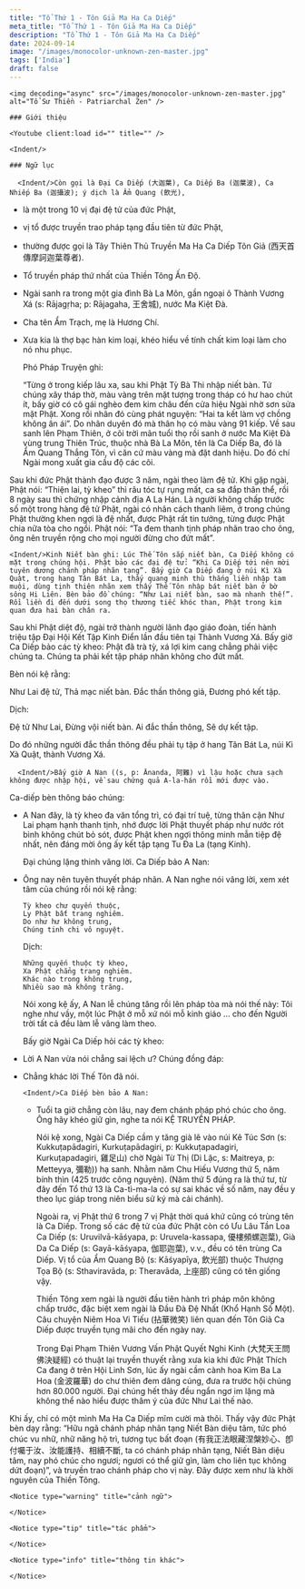 ```yaml
---
title: "Tổ Thứ 1 - Tôn Giả Ma Ha Ca Diếp"
meta_title: "Tổ Thứ 1 - Tôn Giả Ma Ha Ca Diếp"
description: "Tổ Thứ 1 - Tôn Giả Ma Ha Ca Diếp"
date: 2024-09-14
image: "/images/monocolor-unknown-zen-master.jpg"
tags: ['India']
draft: false
---
```


<div className="grid xl:grid-cols-8 lg:grid-cols-8 md:grid-cols-2 sm:grid-cols-2 xs:grid-cols-1 gap-8 bg-body dark:bg-darkmode-body">

  <div className="lg:col-span-3 md:col-span-1">

    <img decoding="async" src="/images/monocolor-unknown-zen-master.jpg" alt="Tổ Sư Thiền - Patriarchal Zen" />

    ### Giới thiệu

    <Youtube client:load id="" title="" />

    <Indent/>

  </div>

  <div className="lg:col-span-5 md:col-span-1">

    ### Ngữ lục

      <Indent/>Còn gọi là Đại Ca Diếp (大迦葉), Ca Diếp Ba (迦葉波), Ca Nhiếp Ba (迦攝波); ý dịch là Ẩm Quang (飲光),
- là một trong 10 vị đại đệ tử của đức Phật,
- vị tổ được truyền trao pháp tạng đầu tiên từ đức Phật,
- thường được gọi là Tây Thiên Thủ Truyền Ma Ha Ca Diếp Tôn Giả (西天首傳摩訶迦葉尊者).
- Tổ truyền pháp thứ nhất của Thiền Tông Ấn Độ.
- Ngài sanh ra trong một gia đình Bà La Môn, gần ngoại ô Thành Vương Xá (s: Rājagṛha; p: Rājagaha, 王舍城), nước Ma Kiệt Đà.
- Cha tên Ẩm Trạch, mẹ là Hương Chí.
- Xưa kia là thợ bạc hàn kim loại, khéo hiểu về tính chất kim loại làm cho nó nhu phục.

  <Indent/>Phó Pháp Truyện ghi:

  “Từng ở trong kiếp lâu xa, sau khi Phật Tỳ Bà Thi nhập niết bàn. Tứ chúng xây tháp thờ, màu vàng trên mặt tượng trong tháp có hư hao chút ít, bấy giờ có cô gái nghèo đem kim châu đến cửa hiệu Ngài nhờ sơn sửa mặt Phật. Xong rồi nhân đó cùng phát nguyện: “Hai ta kết làm vợ chồng không ân ái”. Do nhân duyên đó mà thân họ có màu vàng 91 kiếp. Về sau sanh lên Phạm Thiên, ở cõi trời mãn tuổi thọ rồi sanh ở nước Ma Kiệt Đà vùng trung Thiên Trúc, thuộc nhà Bà La Môn, tên là Ca Diếp Ba, đó là Ẩm Quang Thắng Tôn, vì căn cứ màu vàng mà đặt danh hiệu. Do đó chí Ngài mong xuất gia cầu độ các cõi.

Sau khi đức Phật thành đạo được 3 năm, ngài theo làm đệ tử. Khi gặp ngài, Phật nói: “Thiện lai, tỳ kheo” thì râu tóc tự rụng mất, ca sa đắp thân thể, rồi 8 ngày sau thì chứng nhập cảnh địa A La Hán.
Là người không chấp trước số một trong hàng đệ tử Phật, ngài có nhân cách thanh liêm, ở trong chúng Phật thường khen ngợi là đệ nhất, được Phật rất tin tưởng, từng được Phật chia nữa tòa cho ngồi. Phật nói: “Ta đem thanh tịnh pháp nhãn trao cho ông, ông nên truyền rộng cho mọi người đừng cho đứt mất”.

    <Indent/>Kinh Niết bàn ghi: Lúc Thế Tôn sắp niết bàn, Ca Diếp không có mặt trong chúng hội. Phật bảo các đại đệ tử: “Khi Ca Diếp tới nên mời tuyên dương chánh pháp nhãn tạng”. Bấy giờ Ca Diếp đang ở núi Kì Xà Quật, trong hang Tân Bát La, thấy quang minh thù thắng liền nhập tam muội, dùng tịnh thiên nhãn xem thấy Thế Tôn nhập bát niết bàn ở bờ sông Hi Liên. Bèn bảo đồ chúng: “Như Lai niết bàn, sao mà nhanh thế!”. Rồi liền đi đến dưới song thọ thương tiếc khóc than, Phật trong kim quan đưa hai bàn chân ra.
Sau khi Phật diệt độ, ngài trở thành người lãnh đạo giáo đoàn, tiến hành triệu tập Đại Hội Kết Tập Kinh Điển lần đầu tiên tại Thành Vương Xá.
Bấy giờ Ca Diếp bảo các tỳ kheo: Phật đã trà tỳ, xá lợi kim cang chẳng phải việc chúng ta. Chúng ta phải kết tập pháp nhãn không cho đứt mất.

Bèn nói kệ rằng:

   Như Lai đệ tử,
   Thả mạc niết bàn.
   Đắc thần thông giả,
   Đương phó kết tập.

   Dịch:

   Đệ tử Như Lai,
   Đừng vội niết bàn.
   Ai đắc thần thông,
   Sẽ dự kết tập.

Do đó những người đắc thần thông đều phải tụ tập ở hang Tân Bát La, núi Kì Xà Quật, thành Vương Xá.

      <Indent/>Bấy giờ A Nan ((s, p: Ānanda, 阿難) vì lậu hoặc chưa sạch không được nhập hội, về sau chứng quả A-la-hán rồi mới được vào.

Ca-diếp bèn thông báo chúng:
  - A Nan đây, là tỳ kheo đa văn tổng trì, có đại trí tuệ, từng thân cận Như Lai phạm hạnh thanh tịnh, nhớ được lời Phật thuyết pháp như nước rót bình không chút bỏ sót, được Phật khen ngợi thông minh mẫn tiệp đệ nhất, nên đáng mời ông ấy kết tập tạng Tu Đa La (tạng Kinh).

    Đại chúng lặng thinh vâng lời. Ca Diếp bảo A Nan:
  - Ông nay nên tuyên thuyết pháp nhãn.
    A Nan nghe nói vâng lời, xem xét tâm của chúng rồi nói kệ rằng:

        Tỳ kheo chư quyến thuộc,
        Ly Phật bất trang nghiêm.
        Do như hư không trung,
        Chúng tinh chi vô nguyệt.

    Dịch:

        Những quyến thuộc tỳ kheo,
        Xa Phật chẳng trang nghiêm.
        Khác nào trong không trung,
        Nhiều sao mà không trăng.

    Nói xong kệ ấy, A Nan lễ chúng tăng rồi lên pháp tòa mà nói thế này:
    Tôi nghe như vầy, một lúc Phật ở mỗ xứ nói mỗ kinh giáo … cho đến Người trời tất cả đều làm lễ vâng làm theo.

    Bấy giờ Ngài Ca Diếp hỏi các tỳ kheo:
- Lời A Nan vừa nói chẳng sai lệch ư?
  Chúng đồng đáp:
- Chẳng khác lời Thế Tôn đã nói.

      <Indent/>Ca Diếp bèn bảo A Nan:
  - Tuổi ta giờ chẳng còn lâu, nay đem chánh pháp phó chúc cho ông. Ông hãy khéo giữ gìn, nghe ta nói KỆ TRUYỀN PHÁP.

    Nói kệ xong, Ngài Ca Diếp cầm y tăng già lê vào núi Kê Túc Sơn (s: Kukkuṭapādagiri, Kurkuṭapādagiri, p: Kukkuṭapadagiri, Kurkuṭapadagiri, 雞足山) chờ Ngài Từ Thị (Di Lặc, s: Maitreya, p: Metteyya, 彌勒)) hạ sanh. Nhằm năm Chu Hiếu Vương thứ 5, năm bính thìn (425 trước công nguyên). (Năm thứ 5 đúng ra là thứ tư, từ đây đến Tổ thứ 13 là Ca-tì-ma-la có sự sai khác về số năm, nay đều y theo lục giáp trong niên biểu sử ký mà cải chánh).

    Ngoài ra, vị Phật thứ 6 trong 7 vị Phật thời quá khứ cũng có trùng tên là Ca Diếp. Trong số các đệ tử của đức Phật còn có Ưu Lâu Tần Loa Ca Diếp (s: Uruvilvā-kāśyapa, p: Uruvela-kassapa, 優樓頻螺迦葉), Già Da Ca Diếp (s: Gayā-kāśyapa, 伽耶迦葉), v.v., đều có tên trùng Ca Diếp. Vị tổ của Ẩm Quang Bộ (s: Kāśyapīya, 飲光部) thuộc Thượng Tọa Bộ (s: Sthaviravāda, p: Theravāda, 上座部) cũng có tên giống vậy.

    Thiền Tông xem ngài là người đầu tiên hành trì pháp môn không chấp trước, đặc biệt xem ngài là Đầu Đà Đệ Nhất (Khổ Hạnh Số Một). Câu chuyện Niêm Hoa Vi Tiếu (拈華微笑) liên quan đến Tôn Giả Ca Diếp được truyền tụng mãi cho đến ngày nay.

    Trong Đại Phạm Thiên Vương Vấn Phật Quyết Nghi Kinh (大梵天王問佛決疑經) có thuật lại truyền thuyết rằng xưa kia khi đức Phật Thích Ca đang ở trên Hội Linh Sơn, lúc ấy ngài cầm cành hoa Kim Ba La Hoa (金波羅華) do chư thiên đem dâng cúng, đưa ra trước hội chúng hơn 80.000 người. Đại chúng hết thảy đều ngẩn ngơ im lặng mà không thể nào hiểu được thâm ý của đức Như Lai thế nào.

Khi ấy, chỉ có một mình Ma Ha Ca Diếp mĩm cười mà thôi. Thấy vậy đức Phật bèn dạy rằng: “Hữu ngã chánh pháp nhãn tạng Niết Bàn diệu tâm, tức phó chúc vu nhữ, nhữ năng hộ trì, tương tục bất đoạn (有我正法眼藏涅槃妙心、卽付囑于汝、汝能護持、相續不斷, ta có chánh pháp nhãn tạng, Niết Bàn diệu tâm, nay phó chúc cho ngươi; ngươi có thể giữ gìn, làm cho liên tục không dứt đoạn)”, và truyền trao chánh pháp cho vị này. Đây được xem như là khởi nguyên của Thiền Tông.


    <Notice type="warning" title="cảnh ngữ">

    </Notice>

    <Notice type="tip" title="tác phẩm">

    </Notice>

    <Notice type="info" title="thông tin khác">

    </Notice>

  </div>

</div>
